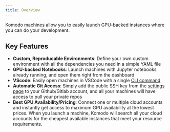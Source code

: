 ```yaml
---
title: Overview
---
```


Komodo machines allow you to easily launch GPU-backed instances where you can do your development.

## Key Features

- **Custom, Reproducable Environments**: Define your own custom environment with all the dependencies you need in a simple YAML file
- **GPU-backed Notebooks**: Launch machines with Jupyter notebooks already running, and open them right from the dashboard
- **VScode**: Easily open machines in VSCode with a single [CLI command](../reference/komo-cli-reference/command/machine/vscode)
- **Automatic Git Access**: Simply add the public SSH key from the [settings page](https://app.komodo.io/settings) to your Github/Gitlab account, and all your machines will have access to pull your private repos
- **Best GPU Availability/Pricing**: Connect one or multiple cloud accounts and instantly get access to maximum GPU availability at the lowest prices. When you launch a machine, Komodo will search all your cloud accounts for the cheapest available instances that meet your resource requirements.